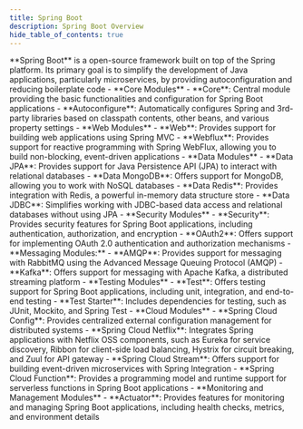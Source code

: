 ```yaml
---
title: Spring Boot
description: Spring Boot Overview
hide_table_of_contents: true
---
```



<Tabs queryString="primary">
  <TabItem value="definition" label="Definition">
    **Spring Boot** is a open-source framework built on top of the Spring platform. Its primary goal is to simplify the development of Java applications, particularly microservices, by providing autoconfiguration and reducing boilerplate code
  </TabItem>
  <TabItem value="core-modules" label="Modules">
    - **Core Modules**
       - **Core**: Central module providing the basic functionalities and configuration for Spring Boot applications
       - **Autoconfigure**: Automatically configures Spring and 3rd-party libraries based on classpath contents, other beans, and various property settings
    - **Web Modules**
       - **Web**: Provides support for building web applications using Spring MVC
       - **Webflux**: Provides support for reactive programming with Spring WebFlux, allowing you to build non-blocking, event-driven applications
    - **Data Modules**
       - **Data JPA**: Provides support for Java Persistence API (JPA) to interact with relational databases
       - **Data MongoDB**: Offers support for MongoDB, allowing you to work with NoSQL databases
       - **Data Redis**: Provides integration with Redis, a powerful in-memory data structure store
       - **Data JDBC**: Simplifies working with JDBC-based data access and relational databases without using JPA
    - **Security Modules**
       - **Security**: Provides security features for Spring Boot applications, including authentication, authorization, and encryption
       - **OAuth2**: Offers support for implementing OAuth 2.0 authentication and authorization mechanisms
    - **Messaging Modules:**
       - **AMQP**: Provides support for messaging with RabbitMQ using the Advanced Message Queuing Protocol (AMQP)
       - **Kafka**: Offers support for messaging with Apache Kafka, a distributed streaming platform
    - **Testing Modules**
       - **Test**: Offers testing support for Spring Boot applications, including unit, integration, and end-to-end testing
       - **Test Starter**: Includes dependencies for testing, such as JUnit, Mockito, and Spring Test
    - **Cloud Modules**
       - **Spring Cloud Config**: Provides centralized external configuration management for distributed systems
       - **Spring Cloud Netflix**: Integrates Spring applications with Netflix OSS components, such as Eureka for service discovery, Ribbon for client-side load balancing, Hystrix for circuit breaking, and Zuul for API gateway
       - **Spring Cloud Stream**: Offers support for building event-driven microservices with Spring Integration
       - **Spring Cloud Function**: Provides a programming model and runtime support for serverless functions in Spring Boot applications
    - **Monitoring and Management Modules**
       - **Actuator**: Provides features for monitoring and managing Spring Boot applications, including health checks, metrics, and environment details
  </TabItem>
</Tabs>

